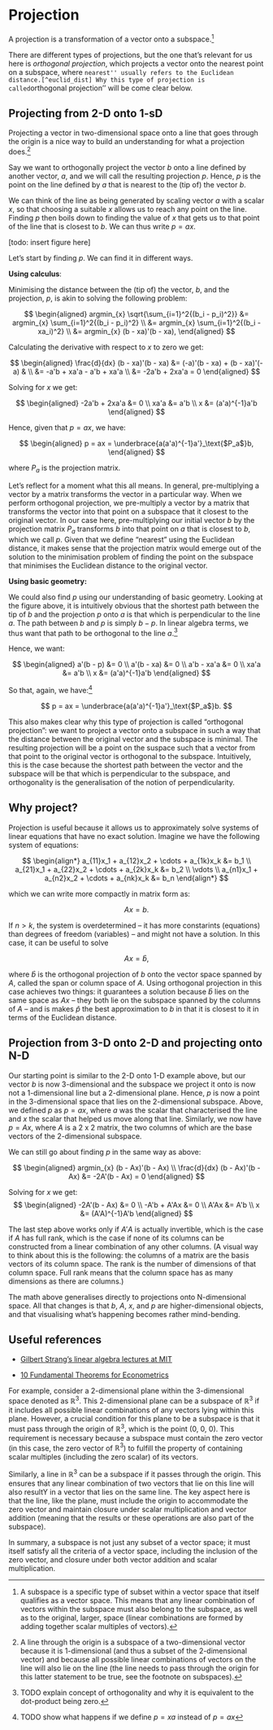 # Projection {#sec-projection}

A projection is a transformation of a vector onto a subspace.[^subspace]

There are different types of projections, but the one that's relevant for us here is *orthogonal projection*, which projects a vector onto the nearest point on a subspace, where ``nearest'' usually refers to the Euclidean distance.[^euclid_dist] Why this type of projection is called ``orthogonal projection'' will be come clear below.


## Projecting from 2-D onto 1-sD

Projecting a vector in two-dimensional space onto a line that goes through the origin is a nice way to build an understanding for what a projection does.[^line]

Say we want to orthogonally project the vector $b$ onto a line defined by another vector, $a$, and we will call the resulting projection $p$. Hence, $p$ is the point on the line defined by $a$ that is nearest to the (tip of) the vector $b$. 

We can think of the line as being generated by scaling vector $a$ with a scalar $x$, so that choosing a suitable $x$ allows us to reach any point on the line. Finding $p$ then boils down to finding the value of $x$ that gets us to that point of the line that is closest to $b$. We can thus write $p = ax$.

[todo: insert figure here]

Let's start by finding $p$. We can find it in different ways.

**Using calculus**:

Minimising the distance between the (tip of) the vector, $b$, and the projection, $p$,  is akin to solving the following problem:

$$
\begin{aligned}
argmin_{x} \sqrt{\sum_{i=1}^2{(b_i - p_i)^2}} &= argmin_{x} \sum_{i=1}^2{(b_i - p_i)^2} \\
&= argmin_{x} \sum_{i=1}^2{(b_i - xa_i)^2} \\
&= argmin_{x} (b - xa)'(b - xa),
\end{aligned}
$$

Calculating the derivative with respect to $x$ to zero we get:

$$
\begin{aligned}
\frac{d}{dx} (b - xa)'(b - xa) &= (-a)'(b - xa) + (b - xa)'(-a) & \\
&= -a'b + xa'a - a'b + xa'a \\
&= -2a'b + 2xa'a = 0
\end{aligned}
$$

Solving for $x$ we get:

$$
\begin{aligned}
-2a'b + 2xa'a &= 0 \\
xa'a &= a'b \\
x &= (a'a)^{-1}a'b
\end{aligned}
$$

Hence, given that $p = ax$, we have:

$$
\begin{aligned}
p = ax = \underbrace{a(a'a)^{-1}a'}_\text{$P_a$}b,
\end{aligned}
$$

where $P_a$ is the projection matrix. 

Let's reflect for a moment what this all means. In general, pre-multiplying a vector by a matrix transforms the vector in a particular way. When we perform orthogonal projection, we pre-multiply a vector by a matrix that transforms the vector into that point on a subspace that it closest to the original vector. In our case here, pre-multiplying our initial vector $b$ by the projection matrix $P_a$ transforms $b$ into that point on $a$ that is closest to $b$, which we call $p$. Given that we define "nearest" using the Euclidean distance, it makes sense that the projection matrix would emerge out of the solution to the minimisation problem of finding the point on the subspace that minimises the Euclidean distance to the original vector.

**Using basic geometry:**

We could also find $p$ using our understanding of basic geometry. Looking at the figure above, it is intuitively obvious that the shortest path between the tip of $b$ and the projection $p$ onto $a$ is that which is perpendicular to the line $a$. The path between $b$ and $p$ is simply $b - p$. In linear algebra terms, we thus want that path to be orthogonal to the line $a$.[^orthogonal]

Hence, we want:

$$
\begin{aligned}
a'(b - p) &= 0 \\
a'(b - xa) &= 0 \\
a'b - xa'a &= 0 \\
xa'a &= a'b \\
x &= (a'a)^{-1}a'b
\end{aligned}
$$

So that, again, we have:[^order]

$$
p = ax = \underbrace{a(a'a)^{-1}a'}_\text{$P_a$}b.
$$

This also makes clear why this type of projection is called "orthogonal projection": we want to project a vector onto a subspace in such a way that the distance between the original vector and the subspace is minimal. The resulting projection will be a point on the suspace such that a vector from that point to the original vector is orthogonal to the subspace. Intuitively, this is the case because the shortest path between the vector and the subspace will be that which is perpendicular to the subspace, and orthogonality is the generalisation of the notion of perpendicularity.



## Why project?

Projection is useful because it allows us to approximately solve systems of linear equations that have no exact solution. Imagine we have the following system of equations:

$$
\begin{align*}
a_{11}x_1 + a_{12}x_2 + \cdots + a_{1k}x_k &= b_1 \\
a_{21}x_1 + a_{22}x_2 + \cdots + a_{2k}x_k &= b_2 \\
\vdots \\
a_{n1}x_1 + a_{n2}x_2 + \cdots + a_{nk}x_k &= b_n
\end{align*}
$$

which we can write more compactly in matrix form as:

$$
Ax = b.
$$

If $n > k$, the system is overdetermined -- it has more constarints (equations) than degrees of freedom (variables) -- and might not have a solution. In this case, it can be useful to solve

$$
Ax = \hat{b},
$$

where $\hat{b}$ is the orthogonal projection of $b$ onto the vector space spanned by $A$, called the span or column space of $A$. Using orthogonal projection in this case achieves two things: it guarantees a solution because $\hat{b}$ lies on the same space as $Ax$ -- they both lie on the subspace spanned by the columns of $A$ -- and is makes $\hat{p}$ the best approximation to $b$ in that it is closest to it in terms of the Euclidean distance.


## Projection from 3-D onto 2-D and projecting onto N-D

Our starting point is similar to the 2-D onto 1-D example above, but our vector $b$ is now 3-dimensional and the subspace we project it onto is now not a 1-dimensional line but a  2-dimensional plane. Hence, $p$ is now a point in the 3-dimensional space that lies on the 2-dimensional subspace. Above, we defined $p$ as $p = ax$, where $a$ was the scalar that characterised the line and $x$ the scalar that helped us move along that line. Similarly, we now have $p = Ax$, where $A$ is a 2 x 2 matrix, the two columns of which are the base vectors of the 2-dimensional subspace.

We can still go about finding $p$ in the same way as above:

$$
\begin{aligned}
argmin_{x} (b - Ax)'(b - Ax) \\
\frac{d}{dx} (b - Ax)'(b - Ax) &= -2A'(b - Ax) = 0
\end{aligned}
$$

Solving for $x$ we get:
$$
\begin{aligned}
-2A'(b - Ax) &= 0 \\
-A'b + A'Ax &= 0 \\
A'Ax &= A'b \\
x &= (A'A)^{-1}A'b
\end{aligned}
$$

The last step above works only if $A'A$ is actually invertible, which is the case if $A$ has full rank, which is the case if none of its columns can be constructed from a linear combination of any other columns. (A visual way to think about this is the following: the columns of a matrix are the basis vectors of its column space. The rank is the number of dimensions of that column space. Full rank means that the column space has as many dimensions as there are columns.)

The math above generalises directly to projections onto N-dimensional space. All that changes is that $b$, $A$, $x$, and $p$ are higher-dimensional objects, and that visualising what's happening becomes rather mind-bending.


## Useful references

-   [Gilbert Strang's linear algebra lectures at MIT](https://ocw.mit.edu/courses/18-06-linear-algebra-spring-2010/video_galleries/video-lectures/)

-   [10 Fundamental Theorems for Econometrics](https://bookdown.org/ts_robinson1994/10EconometricTheorems/linear_projection.html#linear_projection)



[^subspace]: A subspace is a specific type of subset within a vector space that itself qualifies as a vector space. This means that any linear combination of vectors within the subspace must also belong to the subspace, as well as to the original, larger, space (linear combinations are formed by adding together scalar multiples of vectors).

For example, consider a 2-dimensional plane within the 3-dimensional space denoted as $\mathbb{R}^3$. This 2-dimensional plane can be a subspace of $\mathbb{R}^3$ if it includes all possible linear combinations of any vectors lying within this plane. However, a crucial condition for this plane to be a subspace is that it must pass through the origin of $\mathbb{R}^3$, which is the point (0, 0, 0). This requirement is necessary because a subspace must contain the zero vector (in this case, the zero vector of $\mathbb{R}^3$) to fulfill the property of containing scalar multiples (including the zero scalar) of its vectors.

Similarly, a line in $\mathbb{R}^3$ can be a subspace if it passes through the origin. This ensures that any linear combination of two vectors that lie on this line will also resultY
 in a vector that lies on the same line. The key aspect here is that the line, like the plane, must include the origin to accommodate the zero vector and maintain closure under scalar multiplication and vector addition (meaning that the results or these operations are also part of the subspace).

In summary, a subspace is not just any subset of a vector space; it must itself satisfy all the criteria of a vector space, including the inclusion of the zero vector, and closure under both vector addition and scalar multiplication.


[^euclid_dist]: The Euclidean distance between two points $x$ and $\bar{x}$ in $\mathbb{R}^N$ is defined as $\sqrt{\sum_{i=1}^N{(\bar{x_i} - x_i})^2}$.

[^line]: A line through the origin is a subspace of a two-dimensional vector because it is 1-dimensional (and thus a subset of the 2-dimensional vector) and because all possible linear combinations of vectors on the line will also lie on the line (the line needs to pass through the origin for this latter statement to be true, see the footnote on subspaces).

[^order]: TODO show what happens if we define $p = xa$ instead of $p = ax$

[^orthogonal]: TODO explain concept of orthogonality and why it is equivalent to the dot-product being zero.